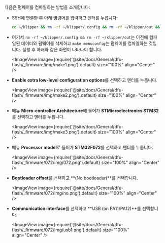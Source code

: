 다음은 펌웨어를 컴파일하는 방법을 소개합니다:
* SSH에 연결한 후 아래 명령어를 입력하고 엔터를 누릅니다:

    ```bash
    cd ~/klipper && rm -rf ~/klipper/.config && rm -rf ~/klipper/out && make menuconfig
    ```

* 여기서 `rm -rf ~/klipper/.config && rm -rf ~/klipper/out`는 이전에 컴파일된 데이터와 펌웨어를 삭제하고 `make menuconfig`는 펌웨어를 컴파일하는 것입니다. 실행 후 아래와 같은 화면이 나타나야 합니다.

    <ImageView image={require('@site/docs/General/dfu-flash/_firmware/img/make1.png').default} size="100%" align="Center" />

* **Enable extra low-level configuration options**를 선택하고 엔터를 누릅니다.

    <ImageView image={require('@site/docs/General/dfu-flash/_firmware/img/make2.png').default} size="100%" align="Center" />

* 메뉴 **Micro-controller Architecture**에 들어가 **STMicroelectronics STM32**를 선택하고 엔터를 누릅니다.

    <ImageView image={require('@site/docs/General/dfu-flash/_firmware/img/make3.png').default} size="100%" align="Center" />

* 메뉴 **Processor model**로 들어가 **STM32F072**를 선택하고 엔터를 누릅니다.

    <ImageView image={require('@site/docs/General/dfu-flash/_firmware/072/img/072.png').default} size="100%" align="Center" />

* **Bootloader offset**를 선택하고 **(No bootloader)**를 선택합니다.

    <ImageView image={require('@site/docs/General/dfu-flash/_firmware/072/img/no.png').default} size="100%" align="Center" />

* **Communication interface**를 선택하고 **USB (on PA11/PA12)**를 선택합니다.

    <ImageView image={require('@site/docs/General/dfu-flash/_firmware/072/img/usb1.png').default} size="100%" align="Center" />